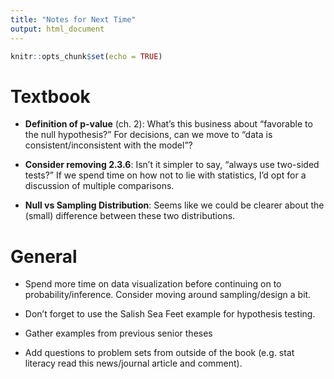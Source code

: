 ```yaml
---
title: "Notes for Next Time"
output: html_document
---
```


```r
knitr::opts_chunk$set(echo = TRUE)
```

# Textbook

- **Definition of p-value** (ch. 2): What's this business about "favorable to 
the null hypothesis?" For decisions, can we move to "data is consistent/inconsistent
with the model"?

- **Consider removing 2.3.6**: Isn't it simpler to say, "always use two-sided
tests?" If we spend time on how not to lie with statistics, I'd opt for a discussion
of multiple comparisons.

- **Null vs Sampling Distribution**: Seems like we could be clearer about the (small)
difference between these two distributions.


# General

- Spend more time on data visualization before continuing on to probability/inference.
Consider moving around sampling/design a bit.

- Don't forget to use the Salish Sea Feet example for hypothesis testing.

- Gather examples from previous senior theses

- Add questions to problem sets from outside of the book (e.g. stat literacy read
this news/journal article and comment).